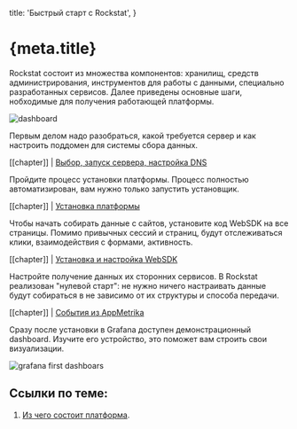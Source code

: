 

  title: 'Быстрый старт с Rockstat',
}

<h1 id="doc-h1">
  {meta.title}
</h1>


Rockstat состоит из множества компонентов: хранилищ, средств администрирования, инструментов для работы с данными, 
специально разработанных сервисов. Далее приведены основные шаги, нобходимые для получения работающей платформы.

![dashboard](/static/images/docs/setup/rst_dashboard.jpg)


Первым делом надо разобраться, какой требуется сервер 
и как настроить поддомен для системы сбора данных.

[[chapter]]
| [Выбор, запуск сервера, настройка DNS](/docs/guides/setup/server_and_domain)

Пройдите процесс установки платформы. Процесс полностью автоматизирован, вам нужно только запустить установщик.

[[chapter]]
| [Установка платформы](/docs/guides/setup/installation)


Чтобы начать собирать данные с сайтов, установите код WebSDK на все страницы. 
Помимо привычных сессий и страниц, будут отслеживаться клики, взаимодействия с формами, активность.

[[chapter]]
| [Установка и настройка WebSDK](/docs/reference/web-sdk/snippet-and-configuration)

Настройте получение данных их сторонних сервисов. 
В Rockstat реализован "нулевой старт": не нужно ничего настраивать данные будут 
собираться в не зависимо от их структуры и способа передачи.

[[chapter]]
| [События из AppMetrika](/docs/guides/collecting/appmetrika)


Сразу после установки в Grafana доступен демонстрационный dashboard.
Изучите его устройство, это поможет вам строить свои визуализации.

![grafana first dashboars](/static/images/docs/overview/grafana_demo.jpg)

## Ссылки по теме:

1. [Из чего состоит платформа](/docs/architecture/overview).

